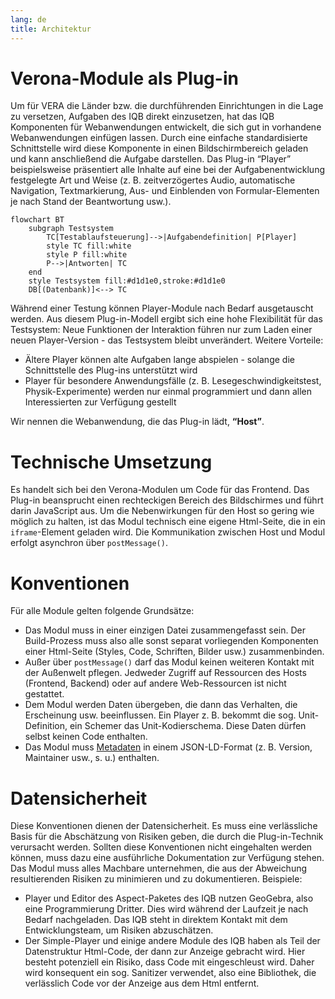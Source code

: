 ```yaml
---
lang: de
title: Architektur
---
```


# Verona-Module als Plug-in

Um für VERA die Länder bzw. die durchführenden Einrichtungen in die Lage zu versetzen, Aufgaben des IQB direkt einzusetzen, hat das IQB Komponenten für Webanwendungen entwickelt, die sich gut in vorhandene Webanwendungen einfügen lassen. Durch eine einfache standardisierte Schnittstelle wird diese Komponente in einen Bildschirmbereich geladen und kann anschließend die Aufgabe darstellen. Das Plug-in "Player" beispielsweise präsentiert alle Inhalte auf eine bei der Aufgabenentwicklung festgelegte Art und Weise (z. B. zeitverzögertes Audio, automatische Navigation, Textmarkierung, Aus- und Einblenden von Formular-Elementen je nach Stand der Beantwortung usw.).

```mermaid
flowchart BT
    subgraph Testsystem
        TC[Testablaufsteuerung]-->|Aufgabendefinition| P[Player]
        style TC fill:white
        style P fill:white
        P-->|Antworten| TC
    end
    style Testsystem fill:#d1d1e0,stroke:#d1d1e0
    DB[(Datenbank)]<--> TC
```

Während einer Testung können Player-Module nach Bedarf ausgetauscht werden. Aus diesem Plug-in-Modell ergibt sich eine hohe Flexibilität für das Testsystem: Neue Funktionen der Interaktion führen nur zum Laden einer neuen Player-Version - das Testsystem bleibt unverändert. Weitere Vorteile:

* Ältere Player können alte Aufgaben lange abspielen - solange die Schnittstelle des Plug-ins unterstützt wird
* Player für besondere Anwendungsfälle (z. B. Lesegeschwindigkeitstest, Physik-Experimente) werden nur einmal programmiert und dann allen Interessierten zur Verfügung gestellt

Wir nennen die Webanwendung, die das Plug-in lädt, **"Host"**.

# Technische Umsetzung

Es handelt sich bei den Verona-Modulen um Code für das Frontend. Das Plug-in beansprucht einen rechteckigen Bereich des Bildschirmes und führt darin JavaScript aus. Um die Nebenwirkungen für den Host so gering wie möglich zu halten, ist das Modul technisch eine eigene Html-Seite, die in ein `iframe`-Element geladen wird. Die Kommunikation zwischen Host und Modul erfolgt asynchron über `postMessage()`.

# Konventionen

Für alle Module gelten folgende Grundsätze:

* Das Modul muss in einer einzigen Datei zusammengefasst sein. Der Build-Prozess muss also alle sonst separat vorliegenden Komponenten einer Html-Seite (Styles, Code, Schriften, Bilder usw.) zusammenbinden.
* Außer über `postMessage()` darf das Modul keinen weiteren Kontakt mit der Außenwelt pflegen. Jedweder Zugriff auf Ressourcen des Hosts (Frontend, Backend) oder auf andere Web-Ressourcen ist nicht gestattet.
* Dem Modul werden Daten übergeben, die dann das Verhalten, die Erscheinung usw. beeinflussen. Ein Player z. B. bekommt die sog. Unit-Definition, ein Schemer das Unit-Kodierschema. Diese Daten dürfen selbst keinen Code enthalten.
* Das Modul muss [Metadaten](metadata.qmd) in einem JSON-LD-Format (z. B. Version, Maintainer usw., s. u.) enthalten.

# Datensicherheit
 
 Diese Konventionen dienen der Datensicherheit. Es muss eine verlässliche Basis für die Abschätzung von Risiken geben, die durch die Plug-in-Technik verursacht werden. Sollten diese Konventionen nicht eingehalten werden können, muss dazu eine ausführliche Dokumentation zur Verfügung stehen. Das Modul muss alles Machbare unternehmen, die aus der Abweichung resultierenden Risiken zu minimieren und zu dokumentieren. Beispiele:
 
 * Player und Editor des Aspect-Paketes des IQB nutzen GeoGebra, also eine Programmierung Dritter. Dies wird während der Laufzeit je nach Bedarf nachgeladen. Das IQB steht in direktem Kontakt mit dem Entwicklungsteam, um Risiken abzuschätzen.
 * Der Simple-Player und einige andere Module des IQB haben als Teil der Datenstruktur Html-Code, der dann zur Anzeige gebracht wird. Hier besteht potenziell ein Risiko, dass Code mit eingeschleust wird. Daher wird konsequent ein sog. Sanitizer verwendet, also eine Bibliothek, die verlässlich Code vor der Anzeige aus dem Html entfernt.